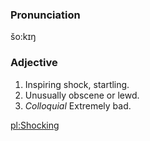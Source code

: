 ===Pronunciation===
šo:kɪŋ

===Adjective===
# Inspiring shock, startling.
# Unusually obscene or lewd.
# ''Colloquial'' Extremely bad.

[[pl:Shocking]]